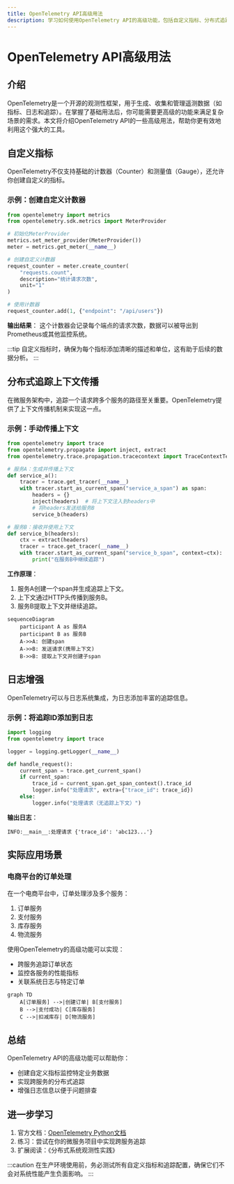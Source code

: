 ```yaml
---
title: OpenTelemetry API高级用法
description: 学习如何使用OpenTelemetry API的高级功能，包括自定义指标、分布式追踪上下文传播和日志增强。
---
```


# OpenTelemetry API高级用法

## 介绍

OpenTelemetry是一个开源的观测性框架，用于生成、收集和管理遥测数据（如指标、日志和追踪）。在掌握了基础用法后，你可能需要更高级的功能来满足复杂场景的需求。本文将介绍OpenTelemetry API的一些高级用法，帮助你更有效地利用这个强大的工具。

## 自定义指标

OpenTelemetry不仅支持基础的计数器（Counter）和测量值（Gauge），还允许你创建自定义的指标。

### 示例：创建自定义计数器

```python
from opentelemetry import metrics
from opentelemetry.sdk.metrics import MeterProvider

# 初始化MeterProvider
metrics.set_meter_provider(MeterProvider())
meter = metrics.get_meter(__name__)

# 创建自定义计数器
request_counter = meter.create_counter(
    "requests.count",
    description="统计请求次数",
    unit="1"
)

# 使用计数器
request_counter.add(1, {"endpoint": "/api/users"})
```

**输出结果**：
这个计数器会记录每个端点的请求次数，数据可以被导出到Prometheus或其他监控系统。

:::tip
自定义指标时，确保为每个指标添加清晰的描述和单位，这有助于后续的数据分析。
:::

## 分布式追踪上下文传播

在微服务架构中，追踪一个请求跨多个服务的路径至关重要。OpenTelemetry提供了上下文传播机制来实现这一点。

### 示例：手动传播上下文

```python
from opentelemetry import trace
from opentelemetry.propagate import inject, extract
from opentelemetry.trace.propagation.tracecontext import TraceContextTextMapPropagator

# 服务A：生成并传播上下文
def service_a():
    tracer = trace.get_tracer(__name__)
    with tracer.start_as_current_span("service_a_span") as span:
        headers = {}
        inject(headers)  # 将上下文注入到headers中
        # 将headers发送给服务B
        service_b(headers)

# 服务B：接收并使用上下文
def service_b(headers):
    ctx = extract(headers)
    tracer = trace.get_tracer(__name__)
    with tracer.start_as_current_span("service_b_span", context=ctx):
        print("在服务B中继续追踪")
```

**工作原理**：
1. 服务A创建一个span并生成追踪上下文。
2. 上下文通过HTTP头传播到服务B。
3. 服务B提取上下文并继续追踪。

```mermaid
sequenceDiagram
    participant A as 服务A
    participant B as 服务B
    A->>A: 创建span
    A->>B: 发送请求(携带上下文)
    B->>B: 提取上下文并创建子span
```

## 日志增强

OpenTelemetry可以与日志系统集成，为日志添加丰富的追踪信息。

### 示例：将追踪ID添加到日志

```python
import logging
from opentelemetry import trace

logger = logging.getLogger(__name__)

def handle_request():
    current_span = trace.get_current_span()
    if current_span:
        trace_id = current_span.get_span_context().trace_id
        logger.info("处理请求", extra={"trace_id": trace_id})
    else:
        logger.info("处理请求（无追踪上下文）")
```

**输出日志**：
```
INFO:__main__:处理请求 {'trace_id': 'abc123...'}
```

## 实际应用场景

### 电商平台的订单处理

在一个电商平台中，订单处理涉及多个服务：
1. 订单服务
2. 支付服务
3. 库存服务
4. 物流服务

使用OpenTelemetry的高级功能可以实现：
- 跨服务追踪订单状态
- 监控各服务的性能指标
- 关联系统日志与特定订单

```mermaid
graph TD
    A[订单服务] -->|创建订单| B[支付服务]
    B -->|支付成功| C[库存服务]
    C -->|扣减库存| D[物流服务]
```

## 总结

OpenTelemetry API的高级功能可以帮助你：
- 创建自定义指标监控特定业务数据
- 实现跨服务的分布式追踪
- 增强日志信息以便于问题排查

## 进一步学习

1. 官方文档：[OpenTelemetry Python文档](https://opentelemetry.io/docs/instrumentation/python/)
2. 练习：尝试在你的微服务项目中实现跨服务追踪
3. 扩展阅读：《分布式系统观测性实践》

:::caution
在生产环境使用前，务必测试所有自定义指标和追踪配置，确保它们不会对系统性能产生负面影响。
:::